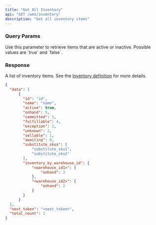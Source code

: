 ```yaml
---
title: "Get All Inventory"
api: "GET /wms/inventory"
description: "Get all inventory items"
---
```


<Snippet file="headers.mdx" />

### Query Params
<Snippet file="page-token.mdx" />

<ParamField query="active" type="boolean" optional>
  Use this parameter to retrieve items that are active or inactive. Possible values are `true` and `false`.
</ParamField>

### Response

<ResponseField name="data" type="list of object">

A list of inventory items. See the [Inventory definition](/wms-api/inventory/info) for more details.

<Snippet file="inventory.mdx" />

</ResponseField>

<Snippet file="total_count.mdx" />

<Snippet file="next-token.mdx" />

<ResponseExample>

```json Response
{
  "data": [
      {
        "id": "id",
        "name": "name",
        "active": true,
        "onhand": 5,
        "committed": 1,
        "fulfillable": 4,
        "exception": 1,
        "unknown": 2,
        "sellable": 1,
        "awaiting": 0,
        "substitute_skus": [
            "substitute_sku1",
            "substitute_sku2"
        ],
        "inventory_by_warehouse_id": {
            "<warehouse_id1>": {
                "onhand": 3
            },
            "<warehouse_id2>": {
                "onhand": 2
            }
        }
      }
  ],
  "next_token": "<next_token>",
  "total_count": 1
}
```

</ResponseExample>

